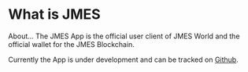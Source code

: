 
# What is JMES

About... The JMES App is the official user client of JMES World and the official wallet for the JMES Blockchain.

Currently the App is under development and can be tracked on [Github](https://github.com/jmesworld/app/branches).

<CardSection cards={aboutCards} />
